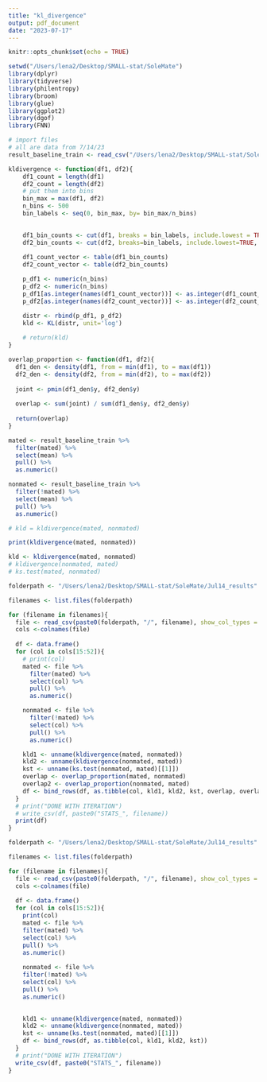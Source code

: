 ```yaml
---
title: "kl_divergence"
output: pdf_document
date: "2023-07-17"
---
```


```r
knitr::opts_chunk$set(echo = TRUE)
```

```r
setwd("/Users/lena2/Desktop/SMALL-stat/SoleMate")
library(dplyr)
library(tidyverse)
library(philentropy)
library(broom)
library(glue)
library(ggplot2)
library(dgof)
library(FNN)
```

```r
# import files
# all are data from 7/14/23
result_baseline_train <- read_csv("/Users/lena2/Desktop/SMALL-stat/SoleMate/Jul14_results/RESULT_BASELINE_TRAIN.csv", show_col_types = FALSE)
```

```r
kldivergence <- function(df1, df2){
    df1_count = length(df1)
    df2_count = length(df2)
    # put them into bins
    bin_max = max(df1, df2)
    n_bins <- 500
    bin_labels <- seq(0, bin_max, by= bin_max/n_bins)
    

    df1_bin_counts <- cut(df1, breaks = bin_labels, include.lowest = TRUE, labels = FALSE)
    df2_bin_counts <- cut(df2, breaks=bin_labels, include.lowest=TRUE, labels=FALSE)
    
    df1_count_vector <- table(df1_bin_counts)
    df2_count_vector <- table(df2_bin_counts)

    p_df1 <- numeric(n_bins)
    p_df2 <- numeric(n_bins)
    p_df1[as.integer(names(df1_count_vector))] <- as.integer(df1_count_vector)/df1_count
    p_df2[as.integer(names(df2_count_vector))] <- as.integer(df2_count_vector)/df2_count

    distr <- rbind(p_df1, p_df2)
    kld <- KL(distr, unit='log')
    
    # return(kld)
}
```

```r
overlap_proportion <- function(df1, df2){
  df1_den <- density(df1, from = min(df1), to = max(df1))
  df2_den <- density(df2, from = min(df2), to = max(df2))
 
  joint <- pmin(df1_den$y, df2_den$y)
  
  overlap <- sum(joint) / sum(df1_den$y, df2_den$y)
  
  return(overlap)
}
```

```r

mated <- result_baseline_train %>%
  filter(mated) %>%
  select(mean) %>%
  pull() %>%
  as.numeric()

nonmated <- result_baseline_train %>%
  filter(!mated) %>%
  select(mean) %>%
  pull() %>%
  as.numeric()

# kld = kldivergence(mated, nonmated)

print(kldivergence(mated, nonmated))

kld <- kldivergence(mated, nonmated)
# kldivergence(nonmated, mated)
# ks.test(mated, nonmated)
```

```r
folderpath <- "/Users/lena2/Desktop/SMALL-stat/SoleMate/Jul14_results"

filenames <- list.files(folderpath)

for (filename in filenames){
  file <- read_csv(paste0(folderpath, "/", filename), show_col_types = FALSE)
  cols <-colnames(file)
  
  df <- data.frame()
  for (col in cols[15:52]){
    # print(col)
    mated <- file %>%
      filter(mated) %>%
      select(col) %>%
      pull() %>%
      as.numeric()

    nonmated <- file %>%
      filter(!mated) %>%
      select(col) %>%
      pull() %>%
      as.numeric()

    kld1 <- unname(kldivergence(mated, nonmated))
    kld2 <- unname(kldivergence(nonmated, mated))
    kst <- unname(ks.test(nonmated, mated)[[1]])
    overlap <- overlap_proportion(mated, nonmated)
    overlap2 <- overlap_proportion(nonmated, mated)
    df <- bind_rows(df, as.tibble(col, kld1, kld2, kst, overlap, overlap2))
  }
  # print("DONE WITH ITERATION")
  # write_csv(df, paste0("STATS_", filename))
  print(df)
}

```

```r
folderpath <- "/Users/lena2/Desktop/SMALL-stat/SoleMate/Jul14_results"

filenames <- list.files(folderpath)

for (filename in filenames){
  file <- read_csv(paste0(folderpath, "/", filename), show_col_types = FALSE)
  cols <-colnames(file)
  
  df <- data.frame()
  for (col in cols[15:52]){
    print(col)
    mated <- file %>%
    filter(mated) %>%
    select(col) %>%
    pull() %>%
    as.numeric()
    
    nonmated <- file %>%
    filter(!mated) %>%
    select(col) %>%
    pull() %>%
    as.numeric()
    

    kld1 <- unname(kldivergence(mated, nonmated))
    kld2 <- unname(kldivergence(nonmated, mated))
    kst <- unname(ks.test(nonmated, mated)[[1]])
    df <- bind_rows(df, as.tibble(col, kld1, kld2, kst))
  }
  # print("DONE WITH ITERATION")
  write_csv(df, paste0("STATS_", filename))
}

```





